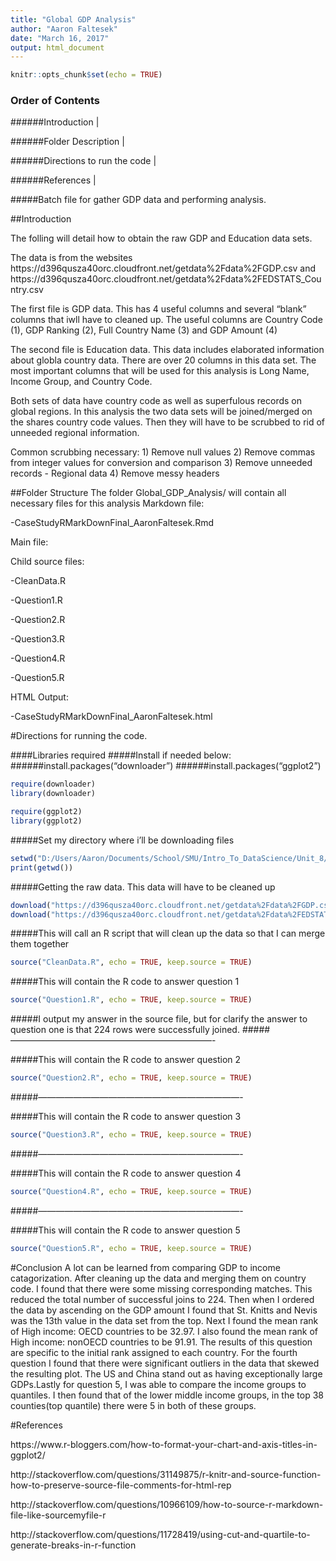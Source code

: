 ```yaml
---
title: "Global GDP Analysis"
author: "Aaron Faltesek"
date: "March 16, 2017"
output: html_document
---
```


```r
knitr::opts_chunk$set(echo = TRUE)
```





### Order of Contents

######Introduction | 

######Folder Description | 

######Directions to run the code | 

######References  | 

#####Batch file for gather GDP data and performing analysis.




##Introduction

The folling will detail how to obtain the raw GDP and Education data sets. 

The data is from the websites https://d396qusza40orc.cloudfront.net/getdata%2Fdata%2FGDP.csv and 
https://d396qusza40orc.cloudfront.net/getdata%2Fdata%2FEDSTATS_Country.csv

The first file is GDP data. This has 4 useful columns and several "blank" columns that iwll have to cleaned up.
The useful columns are Country Code (1), GDP Ranking (2), Full Country Name (3) and GDP Amount (4)

The second file is Education data. This data includes elaborated information about globla country data. There are over 20 columns in this data set.
The most important columns that will be used for this analysis is Long Name, Income Group, and Country Code.

Both sets of data have country code as well as superfulous records on global regions. In this analysis the two data sets will be joined/merged on the shares country code values.
Then they will have to be scrubbed to rid of unneeded regional information.

Common scrubbing necessary:
1) Remove null values
2) Remove commas from integer values for conversion and comparison
3) Remove unneeded records - Regional data
4) Remove messy headers


##Folder Structure
The folder Global_GDP_Analysis/ will contain all necessary files for this analysis
Markdown file:

-CaseStudyRMarkDownFinal_AaronFaltesek.Rmd

Main file:

Child source files:

-CleanData.R

-Question1.R

-Question2.R

-Question3.R

-Question4.R

-Question5.R

HTML Output:

-CaseStudyRMarkDownFinal_AaronFaltesek.html

#Directions for running the code.

####Libraries required
#####Install if needed below:
######install.packages("downloader")
######install.packages("ggplot2")
```r
require(downloader)
library(downloader)

require(ggplot2)
library(ggplot2)
```

#####Set my directory where i'll be downloading files
```r
setwd("D:/Users/Aaron/Documents/School/SMU/Intro_To_DataScience/Unit_8/Case_Study/Global_GDP_Analysis")
print(getwd())
```
#####Getting the raw data. This data will have to be cleaned up
```r
download("https://d396qusza40orc.cloudfront.net/getdata%2Fdata%2FGDP.csv",destfile="GDP.csv")
download("https://d396qusza40orc.cloudfront.net/getdata%2Fdata%2FEDSTATS_Country.csv ",destfile="Educ.csv")
```

#####This will call an R script that will clean up the data so that I can merge them together
```r
source("CleanData.R", echo = TRUE, keep.source = TRUE)
```
#####This will contain the R code to answer question 1
```r
source("Question1.R", echo = TRUE, keep.source = TRUE)
```
#####I output my answer in the source file, but for clarify the answer to question one is that 224 rows were successfully joined.
#####----------------------------------------------------------------------

#####This will contain the R code to answer question 2
```r
source("Question2.R", echo = TRUE, keep.source = TRUE)
```
#####----------------------------------------------------------------------

#####This will contain the R code to answer question 3
```r
source("Question3.R", echo = TRUE, keep.source = TRUE)
```
#####----------------------------------------------------------------------

#####This will contain the R code to answer question 4
```r
source("Question4.R", echo = TRUE, keep.source = TRUE)
```
#####----------------------------------------------------------------------

#####This will contain the R code to answer question 5
```r
source("Question5.R", echo = TRUE, keep.source = TRUE)
```

#Conclusion
A lot can be learned from comparing GDP to income catagorization. After cleaning up the data and merging them on country code. I found that there were some missing corresponding matches. This reduced the total number of successful joins to 224. Then when I ordered the data by ascending on the GDP amount I found that St. Knitts and Nevis was the 13th value in the data set from the top. Next I found the mean rank of High income: OECD countries to be 32.97. I also found the mean rank of High income: nonOECD countries to be 91.91. The results of this question are specific to the initial rank assigned to each country. For the fourth question I found that there were significant outliers in the data that skewed the resulting plot. The US and China stand out as having exceptionally large GDPs.Lastly for question 5, I was able to compare the income groups to quantiles. I then found that of the lower middle income groups, in the top 38 counties(top quantile) there were 5 in both of these groups.

#References

https://www.r-bloggers.com/how-to-format-your-chart-and-axis-titles-in-ggplot2/

http://stackoverflow.com/questions/31149875/r-knitr-and-source-function-how-to-preserve-source-file-comments-for-html-rep

http://stackoverflow.com/questions/10966109/how-to-source-r-markdown-file-like-sourcemyfile-r

http://stackoverflow.com/questions/11728419/using-cut-and-quartile-to-generate-breaks-in-r-function